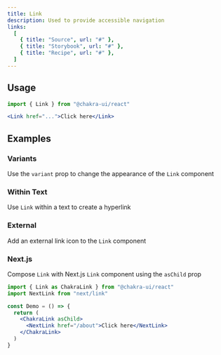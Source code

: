 ```yaml
---
title: Link
description: Used to provide accessible navigation
links:
  [
    { title: "Source", url: "#" },
    { title: "Storybook", url: "#" },
    { title: "Recipe", url: "#" },
  ]
---
```


<ExampleTabs name="link-basic" />

## Usage

```jsx
import { Link } from "@chakra-ui/react"
```

```jsx
<Link href="...">Click here</Link>
```

## Examples

### Variants

Use the `variant` prop to change the appearance of the `Link` component

<ExampleTabs name="link-with-variants" />

### Within Text

Use `Link` within a text to create a hyperlink

<ExampleTabs name="link-within-text" />

### External

Add an external link icon to the `Link` component

<ExampleTabs name="link-with-external" />

### Next.js

Compose `Link` with Next.js `Link` component using the `asChild` prop

```jsx
import { Link as ChakraLink } from "@chakra-ui/react"
import NextLink from "next/link"

const Demo = () => {
  return (
    <ChakraLink asChild>
      <NextLink href="/about">Click here</NextLink>
    </ChakraLink>
  )
}
```
